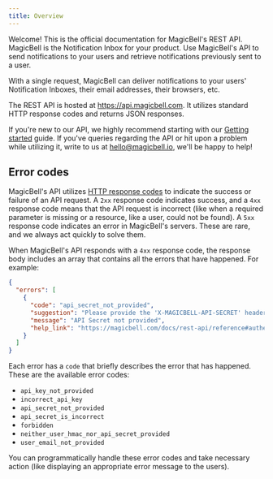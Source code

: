 ```yaml
---
title: Overview
---
```


Welcome! This is the official documentation for MagicBell's REST API. MagicBell is the Notification Inbox for your product. Use MagicBell's API to send notifications to your users and retrieve notifications previously sent to a user.

With a single request, MagicBell can deliver notifications to your users' Notification Inboxes, their email addresses, their browsers, etc.

The REST API is hosted at https://api.magicbell.com. It utilizes standard HTTP response codes and returns JSON responses.

If you're new to our API, we highly recommend starting with our [Getting started](/docs/getting-started-with-magicbell) guide. If you've queries regarding the API or hit upon a problem while utilizing it, write to us at hello@magicbell.io, we'll be happy to help!

## Error codes

MagicBell's API utilizes [HTTP response codes](https://en.wikipedia.org/wiki/List_of_HTTP_status_codes) to indicate the success or failure of an API request. A `2xx` response code indicates success, and a `4xx` response code means that the API request is incorrect (like when a required parameter is missing or a resource, like a user, could not be found). A `5xx` response code indicates an error in MagicBell's servers. These are rare, and we always act quickly to solve them.

When MagicBell's API responds with a `4xx` response code, the response body includes an array that contains all the errors that have happened. For example:

```json
{
  "errors": [
    {
      "code": "api_secret_not_provided",
      "suggestion": "Please provide the 'X-MAGICBELL-API-SECRET' header containing your MagicBell project's API secret. Alternatively, if you intend to use MagicBell's API in JavaScript in your web application's frontend, please provide the 'X-MAGICBELL-USER-EMAIL' header containing a user's email and the 'X-MAGICBELL-USER-HMAC' containing the user's HMAC.",
      "message": "API Secret not provided",
      "help_link": "https://magicbell.com/docs/rest-api/reference#authentication"
    }
  ]
}
```

Each error has a `code` that briefly describes the error that has happened. These are the available error codes:

- `api_key_not_provided`
- `incorrect_api_key`
- `api_secret_not_provided`
- `api_secret_is_incorrect`
- `forbidden`
- `neither_user_hmac_nor_api_secret_provided`
- `user_email_not_provided`

You can programmatically handle these error codes and take necessary action (like displaying an appropriate error message to the users).
